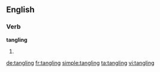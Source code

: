 ==English==

===Verb===
'''tangling'''

# {{present participle of|tangle}}

[[de:tangling]]
[[fr:tangling]]
[[simple:tangling]]
[[ta:tangling]]
[[vi:tangling]]